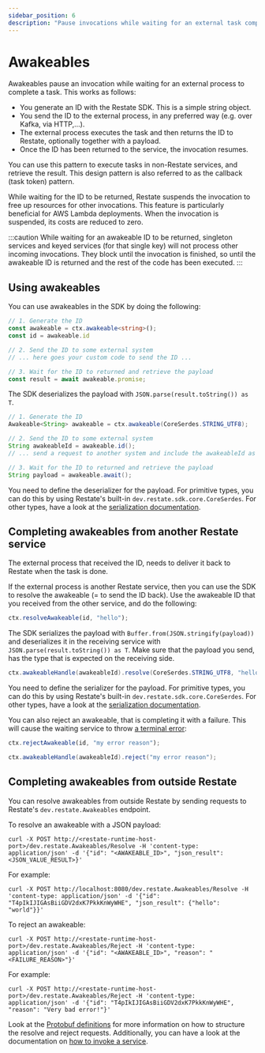 ```yaml
---
sidebar_position: 6
description: "Pause invocations while waiting for an external task completion."
---
```



# Awakeables

Awakeables pause an invocation while waiting for an external process to complete a task. 
This works as follows:
- You generate an ID with the Restate SDK. This is a simple string object.
- You send the ID to the external process, in any preferred way (e.g. over Kafka, via HTTP,...).
- The external process executes the task and then returns the ID to Restate, optionally together with a payload. 
- Once the ID has been returned to the service, the invocation resumes.

You can use this pattern to execute tasks in non-Restate services, and retrieve the result. This design pattern is also referred to as the callback (task token) pattern.

While waiting for the ID to be returned, Restate suspends the invocation to free up resources for other invocations.
This feature is particularly beneficial for AWS Lambda deployments.
When the invocation is suspended, its costs are reduced to zero.

:::caution
While waiting for an awakeable ID to be returned, singleton services and keyed services (for that single key) will not process other incoming invocations.
They block until the invocation is finished, so until the awakeable ID is returned and the rest of the code has been executed. 
:::

## Using awakeables

You can use awakeables in the SDK by doing the following:

<Tabs groupId="sdk">
<TabItem value="ts" label="Typescript">

```typescript
// 1. Generate the ID
const awakeable = ctx.awakeable<string>();
const id = awakeable.id

// 2. Send the ID to some external system
// ... here goes your custom code to send the ID ...

// 3. Wait for the ID to returned and retrieve the payload
const result = await awakeable.promise;
```

The SDK deserializes the payload with `JSON.parse(result.toString()) as T`.

</TabItem>
<TabItem value="java" label="Java">

```java
// 1. Generate the ID
Awakeable<String> awakeable = ctx.awakeable(CoreSerdes.STRING_UTF8);

// 2. Send the ID to some external system
String awakeableId = awakeable.id();
// ... send a request to another system and include the awakeableId as callback url...

// 3. Wait for the ID to returned and retrieve the payload
String payload = awakeable.await();
```

You need to define the deserializer for the payload.
For primitive types, you can do this by using Restate's built-in `dev.restate.sdk.core.CoreSerdes`.
For other types, have a look at the [serialization documentation](/services/sdk/serialization).

</TabItem>
</Tabs>



## Completing awakeables from another Restate service

The external process that received the ID, needs to deliver it back to Restate when the task is done.

If the external process is another Restate service, then you can use the SDK to resolve the awakeable (= to send the ID back).
Use the awakeable ID that you received from the other service, and do the following:

<Tabs groupId="sdk">
<TabItem value="ts" label="Typescript">

```typescript
ctx.resolveAwakeable(id, "hello");
```

The SDK serializes the payload with `Buffer.from(JSON.stringify(payload))` and deserializes it in the receiving service with `JSON.parse(result.toString()) as T`.
Make sure that the payload you send, has the type that is expected on the receiving side.

</TabItem>
<TabItem value="java" label="Java">

```java
ctx.awakeableHandle(awakeableId).resolve(CoreSerdes.STRING_UTF8, "hello");
```

You need to define the serializer for the payload.
For primitive types, you can do this by using Restate's built-in `dev.restate.sdk.core.CoreSerdes`.
For other types, have a look at the [serialization documentation](/services/sdk/serialization).

</TabItem>
</Tabs>

You can also reject an awakeable, that is completing it with a failure. This will cause the waiting service to throw [a terminal error](/services/sdk/error-handling):

<Tabs groupId="sdk">
<TabItem value="ts" label="Typescript">

```typescript
ctx.rejectAwakeable(id, "my error reason");
```

</TabItem>
<TabItem value="java" label="Java">

```java
ctx.awakeableHandle(awakeableId).reject("my error reason");
```

</TabItem>
</Tabs>



## Completing awakeables from outside Restate

You can resolve awakeables from outside Restate by sending requests to Restate's `dev.restate.Awakeables` endpoint.

To resolve an awakeable with a JSON payload:

```shell
curl -X POST http://<restate-runtime-host-port>/dev.restate.Awakeables/Resolve -H 'content-type: application/json' -d '{"id": "<AWAKEABLE_ID>", "json_result": <JSON_VALUE_RESULT>}'
```

For example:

```shell
curl -X POST http://localhost:8080/dev.restate.Awakeables/Resolve -H 'content-type: application/json' -d '{"id": "T4pIkIJIGAsBiiGDV2dxK7PkkKnWyWHE", "json_result": {"hello": "world"}}'
```

To reject an awakeable:

```shell
curl -X POST http://<restate-runtime-host-port>/dev.restate.Awakeables/Reject -H 'content-type: application/json' -d '{"id": "<AWAKEABLE_ID>", "reason": "<FAILURE_REASON>"}'
```

For example:

```shell
curl -X POST http://<restate-runtime-host-port>/dev.restate.Awakeables/Reject -H 'content-type: application/json' -d '{"id": "T4pIkIJIGAsBiiGDV2dxK7PkkKnWyWHE", "reason": "Very bad error!"}'
```

Look at the [Protobuf definitions](https://github.com/restatedev/proto/blob/main/dev/restate/services.proto)
for more information on how to structure the resolve and reject requests.
Additionally, you can have a look at the documentation on [how to invoke a service](../invocation.md#invoking-restate-services).